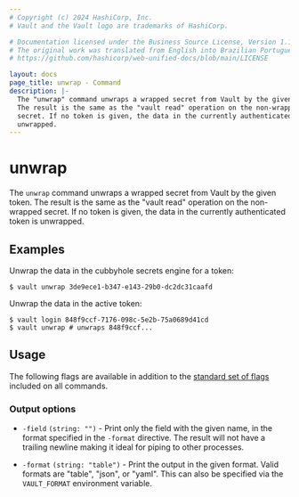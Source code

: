 ```yaml
---
# Copyright (c) 2024 HashiCorp, Inc.
# Vault and the Vault logo are trademarks of HashiCorp.

# Documentation licensed under the Business Source License, Version 1.1.
# The original work was translated from English into Brazilian Portuguese.
# https://github.com/hashicorp/web-unified-docs/blob/main/LICENSE

layout: docs
page_title: unwrap - Command
description: |-
  The "unwrap" command unwraps a wrapped secret from Vault by the given token.
  The result is the same as the "vault read" operation on the non-wrapped
  secret. If no token is given, the data in the currently authenticated token is
  unwrapped.
---
```


# unwrap

The `unwrap` command unwraps a wrapped secret from Vault by the given token. The
result is the same as the "vault read" operation on the non-wrapped secret. If
no token is given, the data in the currently authenticated token is unwrapped.

## Examples

Unwrap the data in the cubbyhole secrets engine for a token:

```shell-session
$ vault unwrap 3de9ece1-b347-e143-29b0-dc2dc31caafd
```

Unwrap the data in the active token:

```shell-session
$ vault login 848f9ccf-7176-098c-5e2b-75a0689d41cd
$ vault unwrap # unwraps 848f9ccf...
```

## Usage

The following flags are available in addition to the [standard set of
flags](/vault/docs/commands) included on all commands.

### Output options

- `-field` `(string: "")` - Print only the field with the given name, in the format
  specified in the `-format` directive. The result will not have a trailing
  newline making it ideal for piping to other processes.

- `-format` `(string: "table")` - Print the output in the given format. Valid
  formats are "table", "json", or "yaml". This can also be specified via the
  `VAULT_FORMAT` environment variable.
